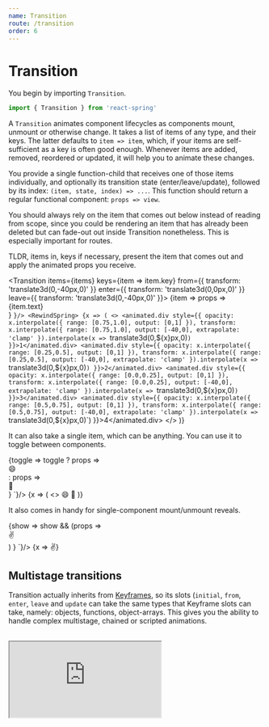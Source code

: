 ```yaml
---
name: Transition
route: /transition
order: 6
---
```



# Transition

You begin by importing `Transition`.

```jsx
import { Transition } from 'react-spring'
```

<RewindSpringProvider>
  <p>
    A <code>Transition</code> animates component lifecycles as components mount, unmount or otherwise change. It takes a <span className="highlight">list of items</span> of any type, and their <span className="highlight">keys</span>. The latter defaults to <code>item => item</code>, which, if your items are self-sufficient as a key is often good enough. Whenever items are added, removed, reordered or updated, it will help you to animate these changes.
  </p>
  <p>
    You provide a single function-child that receives one of those items individually, and optionally its transition state (enter/leave/update), followed by its index: <code>(item, state, index) => ...</code>. This function should return a regular functional component: <code>props => view</code>.
  </p>
  <p>
    <span className="highlight">You should always rely on the item that comes out below</span> instead of reading from scope, since you could be rendering an item that has already been deleted but can fade-out out inside Transition nonetheless. This is especially important for routes.
  </p>
  <p>
    TLDR, items in, keys if necessary, present the item that comes out and apply the animated props you receive.
  </p>

  <div className="code-table">
    <CodeMirror value={`const items = [...]
  
<Transition
  items={items} keys={item => item.key}
  from={{ transform: 'translate3d(0,-40px,0)' }}
  enter={{ transform: 'translate3d(0,0px,0)' }}
  leave={{ transform: 'translate3d(0,-40px,0)' }}>
  {item => props =>
    <div style={props}>{item.text}</div>
  }
</Transition>`}/>
    <RewindSpring>
      {x => (
        <>
          <animated.div style={{ opacity: x.interpolate({ range: [0.75,1.0], output: [0,1] }), transform: x.interpolate({ range: [0.75,1.0], output: [-40,0], extrapolate: 'clamp' }).interpolate(x => `translate3d(0,${x}px,0)`) }}>1</animated.div>
          <animated.div style={{ opacity: x.interpolate({ range: [0.25,0.5], output: [0,1] }), transform: x.interpolate({ range: [0.25,0.5], output: [-40,0], extrapolate: 'clamp' }).interpolate(x => `translate3d(0,${x}px,0)`) }}>2</animated.div>
          <animated.div style={{ opacity: x.interpolate({ range: [0.0,0.25], output: [0,1] }), transform: x.interpolate({ range: [0.0,0.25], output: [-40,0], extrapolate: 'clamp' }).interpolate(x => `translate3d(0,${x}px,0)`) }}>3</animated.div>
          <animated.div style={{ opacity: x.interpolate({ range: [0.5,0.75], output: [0,1] }), transform: x.interpolate({ range: [0.5,0.75], output: [-40,0], extrapolate: 'clamp' }).interpolate(x => `translate3d(0,${x}px,0)`) }}>4</animated.div>
        </>
      )}
    </RewindSpring>
  </div>

  <p>
    It can also take a <span className="highlight">single item</span>, which can be anything. You can use it to toggle between components.
  </p>

  <div className="code-table">
    <CodeMirror value={`<Transition
  items={toggle}
  from={{ position: 'absolute', opacity: 0 }}
  enter={{ opacity: 1 }}
  leave={{ opacity: 0 }}>
  {toggle =>
    toggle
      ? props => <div style={props}>😄</div>
      : props => <div style={props}>🤪</div>
  }
</Transition>`}/>
    <RewindSpring>
      {x => (
        <>
          <animated.div style={{ position: 'absolute', opacity: x.interpolate({ range: [0.0,1.0], output: [0,1] }) }}>😄</animated.div>
          <animated.div style={{ position: 'absolute', opacity: x.interpolate({ range: [1.0,0.0], output: [0,1] }) }}>🤪</animated.div>
        </>
      )}
    </RewindSpring>
  </div>

  <p>
    It also comes in handy for single-component mount/unmount reveals.
  </p>

  <div className="code-table">
    <CodeMirror value={`<Transition
  items={show}
  from={{ opacity: 0 }}
  enter={{ opacity: 1 }}
  leave={{ opacity: 0 }}>
  {show =>
    show && (props => <div style={props}>✌️</div>)
  }
</Transition>`}/>
    <RewindSpring>
      {x => <animated.div style={{ opacity: x }}>✌️</animated.div>}
    </RewindSpring>
  </div>

</RewindSpringProvider>

## Multistage transitions

Transition actually inherits from [Keyframes](/keyframes), so its slots (`initial`, `from`, `enter`, `leave` and `update` can take the same types that Keyframe slots can take, namely: objects, functions, object-arrays. This gives you the ability to handle complex multistage, chained or scripted animations.

<br/>

<iframe
  src="https://codesandbox.io/embed/986only79r?fontsize=13&editorsize=60&hidenavigation=1&codemirror=1&module=%2Fsrc%2FMessageHub.js"
  style={{ width: '100%', height: 500, border: 0, borderRadius: 4, overflow: 'hidden' }}
  sandbox="allow-modals allow-forms allow-popups allow-scripts allow-same-origin" />

## Props

Other than the props listed here `Transition` can take all the props that `Spring` accepts (config, native, immediate, onRest, etc).

<PropsTable of={Transition} />